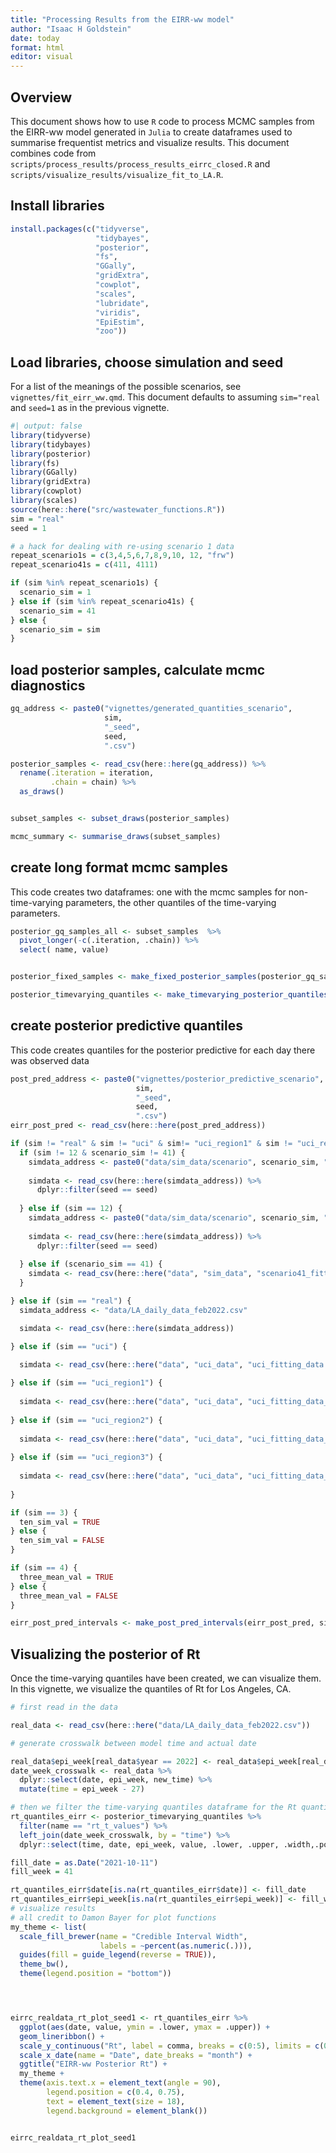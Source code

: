 ```yaml
---
title: "Processing Results from the EIRR-ww model"
author: "Isaac H Goldstein"
date: today
format: html
editor: visual
---
```


## Overview

This document shows how to use `R` code to process MCMC samples from the EIRR-ww model generated in `Julia` to create dataframes used to summarise frequentist metrics and visualize results. 
This document combines code from `scripts/process_results/process_results_eirrc_closed.R` and `scripts/visualize_results/visualize_fit_to_LA.R`.

## Install libraries
```r
install.packages(c("tidyverse", 
                   "tidybayes",
                   "posterior",
                   "fs", 
                   "GGally",
                   "gridExtra",
                   "cowplot",
                   "scales",
                   "lubridate",
                   "viridis",
                   "EpiEstim",
                   "zoo"))
```
## Load libraries, choose simulation and seed

For a list of the meanings of the possible scenarios, see `vignettes/fit_eirr_ww.qmd`. 
This document defaults to assuming `sim="real` and `seed=1` as in the previous vignette.

```r
#| output: false
library(tidyverse)
library(tidybayes)
library(posterior)
library(fs)
library(GGally)
library(gridExtra)
library(cowplot)
library(scales)
source(here::here("src/wastewater_functions.R"))
sim = "real"
seed = 1

# a hack for dealing with re-using scenario 1 data
repeat_scenario1s = c(3,4,5,6,7,8,9,10, 12, "frw")
repeat_scenario41s = c(411, 4111)

if (sim %in% repeat_scenario1s) {
  scenario_sim = 1
} else if (sim %in% repeat_scenario41s) {
  scenario_sim = 41
} else {
  scenario_sim = sim
}


```

## load posterior samples, calculate mcmc diagnostics

```r
gq_address <- paste0("vignettes/generated_quantities_scenario", 
                     sim, 
                     "_seed", 
                     seed,
                     ".csv")

posterior_samples <- read_csv(here::here(gq_address)) %>%
  rename(.iteration = iteration,
         .chain = chain) %>%
  as_draws()


subset_samples <- subset_draws(posterior_samples)

mcmc_summary <- summarise_draws(subset_samples)

```

## create long format mcmc samples
This code creates two dataframes: one with the mcmc samples for non-time-varying parameters, the other quantiles of the time-varying parameters. 

```r
posterior_gq_samples_all <- subset_samples  %>%
  pivot_longer(-c(.iteration, .chain)) %>%
  select( name, value)


posterior_fixed_samples <- make_fixed_posterior_samples(posterior_gq_samples_all)

posterior_timevarying_quantiles <- make_timevarying_posterior_quantiles(posterior_gq_samples_all)

```

## create posterior predictive quantiles
This code creates quantiles for the posterior predictive for each day there was observed data

```r
post_pred_address <- paste0("vignettes/posterior_predictive_scenario",
                            sim,
                            "_seed",
                            seed,
                            ".csv")
eirr_post_pred <- read_csv(here::here(post_pred_address))

if (sim != "real" & sim != "uci" & sim!= "uci_region1" & sim != "uci_region2" & sim != "uci_region3") {
  if (sim != 12 & scenario_sim != 41) {
    simdata_address <- paste0("data/sim_data/scenario", scenario_sim, "_fitted_genecount_obsdata.csv")
    
    simdata <- read_csv(here::here(simdata_address)) %>%
      dplyr::filter(seed == seed)
    
  } else if (sim == 12) {
    simdata_address <- paste0("data/sim_data/scenario", scenario_sim, "_lump2data_seiirr_100sims.csv")
    
    simdata <- read_csv(here::here(simdata_address)) %>%
      dplyr::filter(seed == seed)
    
  } else if (scenario_sim == 41) {
    simdata <- read_csv(here::here("data", "sim_data", "scenario41_fitted_obsdata.csv")) 
  }

} else if (sim == "real") {
  simdata_address <- "data/LA_daily_data_feb2022.csv"

  simdata <- read_csv(here::here(simdata_address))

} else if (sim == "uci") {

  simdata <- read_csv(here::here("data", "uci_data", "uci_fitting_data.csv"))
  
} else if (sim == "uci_region1") {
  
  simdata <- read_csv(here::here("data", "uci_data", "uci_fitting_data_region1.csv"))
  
} else if (sim == "uci_region2") {
  
  simdata <- read_csv(here::here("data", "uci_data", "uci_fitting_data_region2.csv"))
  
} else if (sim == "uci_region3") {
  
  simdata <- read_csv(here::here("data", "uci_data", "uci_fitting_data_region3.csv"))
  
}

if (sim == 3) {
  ten_sim_val = TRUE
} else {
  ten_sim_val = FALSE
}

if (sim == 4) {
  three_mean_val = TRUE
} else {
  three_mean_val = FALSE
}

eirr_post_pred_intervals <- make_post_pred_intervals(eirr_post_pred, simdata, ten_sim = ten_sim_val, three_mean = three_mean_val)
```

## Visualizing the posterior of Rt
Once the time-varying quantiles have been created, we can visualize them. 
In this vignette, we visualize the quantiles of Rt for Los Angeles, CA. 

```r
# first read in the data

real_data <- read_csv(here::here("data/LA_daily_data_feb2022.csv"))

# generate crosswalk between model time and actual date

real_data$epi_week[real_data$year == 2022] <- real_data$epi_week[real_data$year == 2022] + 52
date_week_crosswalk <- real_data %>% 
  dplyr::select(date, epi_week, new_time) %>%
  mutate(time = epi_week - 27)

# then we filter the time-varying quantiles dataframe for the Rt quantiles and visualize
rt_quantiles_eirr <- posterior_timevarying_quantiles %>%
  filter(name == "rt_t_values") %>%
  left_join(date_week_crosswalk, by = "time") %>%
  dplyr::select(time, date, epi_week, value, .lower, .upper, .width,.point, .interval) 

fill_date = as.Date("2021-10-11")
fill_week = 41

rt_quantiles_eirr$date[is.na(rt_quantiles_eirr$date)] <- fill_date
rt_quantiles_eirr$epi_week[is.na(rt_quantiles_eirr$epi_week)] <- fill_week
# visualize results
# all credit to Damon Bayer for plot functions 
my_theme <- list(
  scale_fill_brewer(name = "Credible Interval Width",
                    labels = ~percent(as.numeric(.))),
  guides(fill = guide_legend(reverse = TRUE)),
  theme_bw(),
  theme(legend.position = "bottom"))




eirrc_realdata_rt_plot_seed1 <- rt_quantiles_eirr %>%
  ggplot(aes(date, value, ymin = .lower, ymax = .upper)) +
  geom_lineribbon() +
  scale_y_continuous("Rt", label = comma, breaks = c(0:5), limits = c(0,5)) +
  scale_x_date(name = "Date", date_breaks = "month") +
  ggtitle("EIRR-ww Posterior Rt") +
  my_theme + 
  theme(axis.text.x = element_text(angle = 90),
        legend.position = c(0.4, 0.75),
        text = element_text(size = 18),
        legend.background = element_blank())


eirrc_realdata_rt_plot_seed1

```